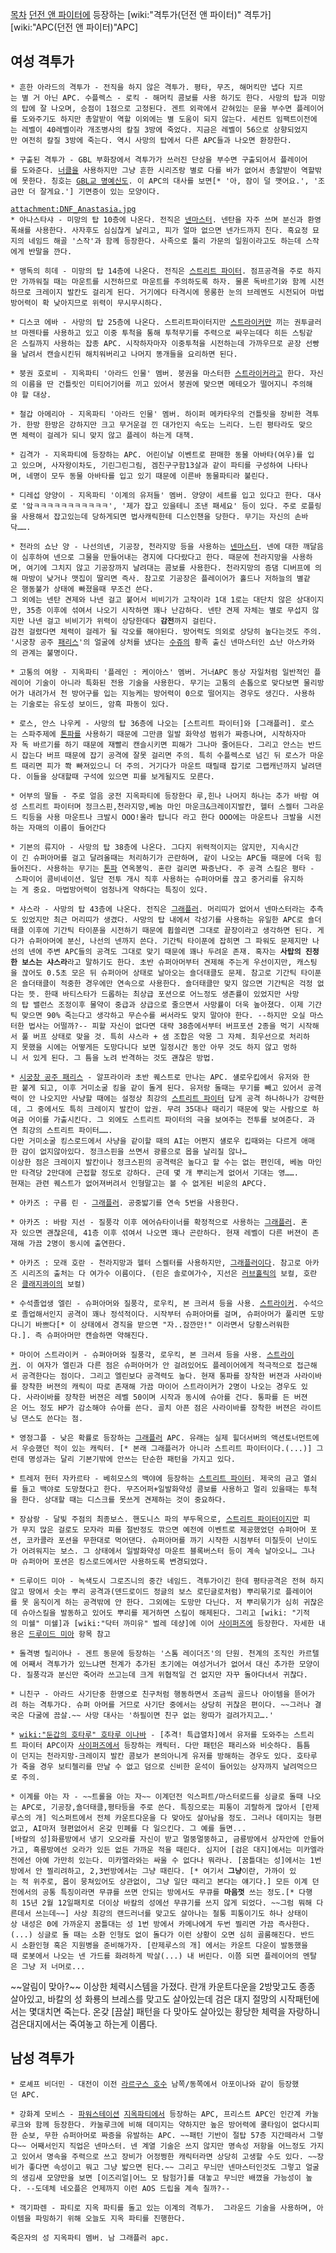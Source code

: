 [[목차]]
[[던전 앤 파이터]]에 등장하는 [wiki:"격투가(던전 앤 파이터)" 격투가] [wiki:"APC(던전 앤 파이터)"APC]
== 여성 격투가 ==
 * 흔한 아라드의 격투가 - 전직을 하지 않은 격투가. 평타, 무즈, 해머킥만 냅다 지르는 별 거 아닌 APC. 수플렉스 - 로킥 - 해머킥 콤보를 사용 하기도 한다. 사망의 탑과 미망의 탑에 잘 나오며, 승점이 1점으로 고정된다. 겐트 외곽에서 갇혀있는 문을 부수면 플레이어를 도와주기도 하지만 총알받이 역할 이외에는 별 도움이 되지 않는다. 세컨트 임팩트이전에는 레벨이 40레벨이라 개조병사의 칼질 3방에 죽었다. 지금은 레벨이 56으로 상향되었지만 여전히 칼질 3방에 죽는다. 역시 사망의 탑에서 다른 APC들과 나오면 환장한다.


 * 구출된 격투가 - GBL 부화장에서 격투가가 쓰러진 단상을 부수면 구출되어서 플레이어를 도와준다. [[너클]]을 사용하지만 그냥 흔한 시리즈랑 별로 다를 바가 없어서 총알받이 역할밖에 못한다. 칭호는 [[GBL교 명예신도]]. 이 APC의 대사를 보면[* '아, 잠이 덜 깻어요.', '조금만 더 잘게요.'] 기면증이 있는 모양이다.

 attachment:DNF_Anastasia.jpg
 * 아나스타샤 - 미망의 탑 10층에 나온다. 전직은 [[넨마스터]]. 넨탄을 자주 쓰며 분신과 환영폭쇄를 사용한다. 사자후도 심심찮게 날리고, 피가 얼마 없으면 넨가드까지 친다. 흑요정 묘지의 네임드 해골 '스작'과 함께 등장한다. 사족으로 툴리 가문의 일원이라고도 하는데 스작에게 반말을 깐다.


 * 맹독의 히데 - 미망의 탑 14층에 나온다. 전직은 [[스트리트 파이터]]. 점프공격을 주로 하지만 가까워질 때는 마운트를 시전하므로 마운트를 주의하도록 하자. 물론 독바르기와 함께 시전하므로 크레이지 발칸도 걸리게 된다. 거기에다 타격시에 몽롱한 눈의 브레멘도 시전되어 마법방어력이 확 낮아지므로 위력이 무시무시하다.


 * 디스코 에바 - 사망의 탑 25층에 나온다. 스트리트파이터지만 [[스트라이커]]만 끼는 권투글러브 마젠타를 사용하고 있고 이중 투척을 통해 투척무기를 주력으로 싸우는데다 히든 스팅같은 스킬까지 사용하는 잡종 APC. 시작하자마자 이중투척을 시전하는데 가까우므로 곧장 선빵을 날려서 캔슬시킨뒤 해치워버리고 나머지 똥개들을 요리하면 된다.


 * 붕권 호로비 - 지옥파티 '아라드 인물' 멤버. 붕권을 마스터한 [[스트라이커]]라고 한다. 자신의 이름을 딴 건틀릿인 미티어기어를 끼고 있어서 붕권에 맞으면 메테오가 떨어지니 주의해야 할 대상.


 * 철갑 아메리아 - 지옥파티 '아라드 인물' 멤버. 하이퍼 메카타우의 건틀릿을 장비한 격투가. 한방 한방은 강하지만 크고 무거운걸 낀 대가인지 속도는 느리다. 느린 평타라도 맞으면 체력이 걸레가 되니 맞지 않고 플레이 하는게 대책.


 * 김격가 - 지옥파티에 등장하는 APC. 어린이날 이벤트로 판매한 동물 아바타(여우)를 입고 있으며, 사자왕이차도, 기린그린그림, 겜친구구함13살과 같이 파티를 구성하여 나타나며, 네명이 모두 동물 아바타를 입고 있기 때문에 이른바 동물파티라 불린다. 


 * 디레섭 양양이 - 지옥파티 '이계의 유저들' 멤버. 양양이 세트를 입고 있다고 한다. 대사로 '앜ㅋㅋㅋㅋㅋㅋㅋㅋㅋㅋㅋ', '제가 잡고 있을테니 조낸 패세요' 등이 있다. 주로 로플링을 사용해서 잡고있는데 당하게되면 법사캐릭한테 디스인챈을 당한다. 무기는 자신의 손바닥…….


 * 천라의 쇼난 양 - 나선의넨, 기공장, 천라지망 등을 사용하는 [[넨마스터]]. 넨에 대한 깨달음이 심후하여 넨으로 그물을 만들어내는 경지에 다다랐다고 한다. 때문에 천라지망을 사용하며, 여기에 그치지 않고 기공장까지 날려대는 콤보를 사용한다. 천라지망의 증댐 디버프에 의해 마방이 낮거나 맷집이 딸리면 즉사. 참고로 기공장은 플레이어가 홀드나 저하늘의 별같은 행동불가 상태에 빠졌을때 무조건 쓴다.
 그 외에는 넨탄 견제와 나넨 걸고 붙어서 비비기가 고작이라 1대 1로는 대단치 않은 상대이지만, 35층 이후에 섞여서 나오기 시작하면 꽤나 난감하다. 넨탄 견제 자체는 별로 무섭지 않지만 나넨 걸고 비비기가 위력이 상당한데다 '''감전'''까지 걸린다.
 감전 걸렸다면 체력이 걸레가 될 각오를 해야된다. 방어력도 의외로 상당히 높다는것도 주의.
 '시궁창 공주 [[패리스]]'의 얼굴에 상처를 냈다는 [[수쥬]]의 황족 출신 넨마스터인 쇼난 아스카와의 관계는 불명이다.


 * 고통의 여왕 - 지옥파티 '플레인 : 케이아스' 멤버. 거너APC 동상 자일처럼 일반적인 플레이어 기술이 아니라 특화된 전용 기술을 사용한다. 무기는 고통의 손톱으로 맞다보면 물리방어가 내려가서 천 방어구를 입는 지능케는 방어력이 0으로 떨어지는 경우도 생긴다. 사용하는 기술로는 유도성 보이드, 암흑 파동이 있다.


 * 로스, 안스 나우케 - 사망의 탑 36층에 나오는 [스트리트 파이터]와 [그래플러]. 로스는 스파주제에 [[톤파]]를 사용하기 때문에 그만큼 일발 화약성 범위가 짜증나며, 시작하자마자 독 바르기를 하기 때문에 재빨리 캔슬시키면 피해가 그나마 줄어든다. 그리고 안스는 반드시 잡는다 버프 때문에 잡기 공격에 잘못 걸리면 주의. 특히 수플렉스로 넘긴 뒤 로스가 마운트 때리면 피가 쫙 빠져있으니 더 주의. 거기다가 마운트 때릴때 잡기로 그랩캐넌까지 날려댄다. 이들을 상대할때 구석에 있으면 피를 보게될지도 모른다.

 * 어부의 딸들 - 주로 얼음 궁전 지옥파티에 등장한다 루,힌나 나머지 하나는 추가 바람 여성 스트리트 파이터며 정크스핀,천라지망,베놈 마인 마운크&크레이지발칸, 헬터 스켈터 그라운드 킥등을 사용 마운트나 크발시 OOO!올라 탑니다 라고 한다 OOO에는 마운트나 크발을 시전하는 자매의 이름이 들어간다


 * 기본의 류지아 - 사망의 탑 38층에 나온다. 그다지 위력적이지는 않지만, 지속시간이 긴 슈퍼아머를 걸고 달려올때는 처리하기가 곤란하며, 같이 나오는 APC들 때문에 더욱 힘들어진다. 사용하는 무기는 [[톤파]] 연옥봉익. 혼란 걸리면 짜증난다. 주 공격 스킬은 평타 - 스파이어 콤비네이션. 일단 전투 개시 직후 사용하는 슈퍼아머를 끊고 중거리를 유지하는 게 중요. 마법방어력이 엄청나게 약하다는 특징이 있다.


 * 샤스라 - 사망의 탑 43층에 나온다. 전직은 [[그래플러]]. 머리띠가 없어서 넨마스터라는 추측도 있었지만 최근 머리띠가 생겼다. 사망의 탑 내에서 각성기를 사용하는 유일한 APC로 숄더태클 이후에 기간틱 타이푼을 시전하기 때문에 휩쓸리면 그대로 끝장이라고 생각하면 된다. 게다가 슈퍼아머에 분신, 나선의 넨까지 쓴다. 기간틱 타이푼에 잡히면 그 파워도 문제지만 나선의 넨에 주변 APC들의 공격도 그대로 맞기 때문에 꽤나 두려운 존재. 혹자는 '''사탑의 진정한 보스는 샤스라'''라고 말하기도 한다. 초반 슈퍼아머부터 견제해 주는게 우선이지만, 캐스팅을 끊어도 0.5초 모은 뒤 슈퍼아머 상태로 날아오는 숄더태클도 문제. 참고로 기간틱 타이푼은 숄더태클이 적중한 경우에만 연속으로 사용한다. 숄더태클만 맞지 않으면 기간틱은 걱정 없다는 뜻. 한때 바티스타가 드롭하는 최상급 포션으로 어느정도 생존률이 있었지만 사망의 탑 밸런스 조정이후 물약이 중급과 상급으로 줄으면서 사망률이 더욱 높아졌다. 이제 기간틱 맞으면 90% 죽는다고 생각하고 무슨수를 써서라도 맞지 말아야 한다. --하지만 오실 마스터한 법사는 어떨까?-- 피할 자신이 없다면 대략 38층에서부터 버프포션 2종을 먹기 시작해서 풀 버프 상태로 맞을 것. 특히 샤스라 + 샘 조합은 악몽 그 자체. 최우선으로 처리하지 못했을 시에는 어떻게든 도망다니다 보면 일정시간 동안 아무 것도 하지 않고 멍하니 서 있게 된다. 그 틈을 노려 반격하는 것도 괜찮은 방법. 


 * [[시궁창 공주 패리스]] - 알프라이라 초반 퀘스트로 만나는 APC. 섈로우킵에서 유저와 한판 붙게 되고, 이후 거미소굴 킹을 같이 돌게 된다. 유저랑 돌때는 무기를 빼고 있어서 공격력이 안 나오지만 사냥할 때에는 설정상 최강의 [[스트리트 파이터]] 답게 공격 하나하나가 강력한데, 그 중에서도 특히 크레이지 발칸이 압권. 무려 35대나 때리기 때문에 맞는 사람으로 하여금 어이를 가출시킨다. 그 외에도 스트리트 파이터의 극을 보여주는 전투를 보여준다. 과연 최강의 스트리트 파이터……. 
 다만 거미소굴 킹스로드에서 사냥을 같이할 때의 AI는 어쩐지 섈로우 킵때와는 다르게 애매한 감이 없지않아있다. 정크스핀을 쓰면서 광룡으로 몹을 날리질 않나…
 이상한 점은 크레이지 발칸이나 정크스핀의 공격력은 높다고 할 수는 없는 편인데, 베놈 마인만 타격당 2만대에 근접할 정도로 강하다. 근데 몇 개 뿌리는게 없어서 기대는 영…….
 현재는 관련 퀘스트가 없어져버려서 인형말고는 볼 수 없게된 비운의 APC다.


 * 아카즈 : 구름 린 - [[그래플러]]. 공중밟기를 연속 5번을 사용한다.


 * 아카즈 : 바람 지선 - 질풍각 이후 에어슈타이너를 확정적으로 사용하는 [[그래플러]]. 혼자 있으면 괜찮은데, 41층 이후 섞여서 나오면 꽤나 곤란하다. 현재 레벨이 다른 버젼이 존재해 가끔 2명이 동시에 출연한다.


 * 아카즈 : 모래 호란 - 천라지망과 헬터 스켈터를 사용하지만, [[그래플러]]이다. 참고로 아카즈 시리즈의 출처는 다 여가수 이름이다. (린은 솔로여가수, 지선은 [[러브홀릭]]의 보컬, 호란은 [[클래지콰이]]의 보컬)


 * 수석졸업생 엘린 - 슈퍼아머와 질풍각, 로우킥, 본 크러셔 등을 사용. [[스트라이커]]. 수석으로 졸업해서인지 공격이 꽤나 정석적이다. 시작부터 슈퍼아머를 걸며, 슈퍼아머가 풀리면 도망다니기 바쁘다[* 이 상태에서 경직을 받으면 "자..잠깐만!" 이라면서 당황스러워한다.]. 즉 슈퍼아머만 캔슬하면 약해진다.


 * 마이어 스트라이커 - 슈퍼아머와 질풍각, 로우킥, 본 크러셔 등을 사용. [[스트라이커]]. 이 여자가 엘린과 다른 점은 슈퍼아머가 안 걸려있어도 플레이어에게 적극적으로 접근해서 공격한다는 점이다. 그리고 엘린보다 공격력도 높다. 현재 통파를 장착한 버젼과 사라이바를 장착한 버젼의 캐릭이 따로 존재해 가끔 마이어 스트라이커가 2명이 나오는 경우도 있다. 사라이바를 장착한 버젼은 레벨 50이며 시작과 동시에 슈아를 건다. 통파를 든 버젼은 어느 정도 HP가 감소해야 슈아를 쓴다. 골치 아픈 점은 사라이바를 장착한 버젼은 라이트닝 댄스도 쓴다는 점.

 * 영정그플 - 낮은 확률로 등장하는 [[그래플러]] APC. 유래는 실제 힐더서버의 액션토너먼트에서 우승했던 적이 있는 캐릭터. [* 본래 그래플러가 아니라 스트리트 파이터이다.(...)] 그런데 명성과는 달리 기본기밖에 안쓰는 단순한 패턴을 가지고 있다.


 * 트레저 헌터 자카르타 - 베히모스의 백야에 등장하는 [[스트리트 파이터]]. 제국의 금고 열쇠를 들고 백야로 도망쳤다고 한다. 무즈어퍼+일발화약성 콤보를 사용하고 멀리 있을때는 투척을 한다. 상대할 때는 디스크를 못쓰게 견제하는 것이 중요하다.


 * 장삼랑 - 달빛 주점의 최종보스. 핸도니스 파의 부두목으로, [[스트리트 파이터]]이지만 피가 무지 많은 걸로도 모자라 피를 절반정도 깎으면 예전에 이벤트로 제공했었던 슈퍼아머 포션, 코카콜라 포션을 무한대로 먹어댄다. 슈퍼아머를 까기 시작한 시점부터 미칠듯이 난이도가 어려워지는 보스. 그 상태에서 일발화약성 마운트 블록버스터 등이 계속 날아오니… 그나마 슈퍼아머 포션은 킹스로드에서만 사용하도록 변경되었다.


 * 드루이드 미아 - 녹색도시 그로즈니의 중간 네임드. 격투가이긴 한데 평타공격은 전혀 하지않고 땅에서 솟는 뿌리 공격과(덴드로이드 정글의 보스 로딘글로처럼) 뿌리묶기로 플레이어를 못 움직이게 하는 공격밖에 안 한다. 그외에는 도망만 다닌다. 저 뿌리묶기가 심히 귀찮은데 슈아스킬을 발동하고 있어도 뿌리를 제거하면 스킬이 해제된다. 그리고 [wiki: "기적의 미쉘" 미쉘]과 [wiki:"닥터 까미유" 벌레 데샹]에 이어 [[사이퍼즈]]에 등장한다. 자세한 내용은 [[드루이드 미아]] 항목 참고


 * 돌격병 릴리아나 - 겐트 동문에 등장하는 '스톰 레이더즈'의 단원. 천계의 조직인 카르텔에 어째서 격투가가 있느냐면 천계가 추가된 초기에는 여성거너가 없어서 대신 추가한 모양이다. 질풍각과 분신만 죽어라 쓰고는데 크게 위협적일 건 없지만 자꾸 돌아다녀서 귀찮다.


 * 니친구 - 아라드 사기단중 한명으로 친구처럼 행동하면서 조금씩 골드나 아이템을 뜯어가려 하는 격투가다. 슈퍼 아머를 거므로 사기단 중에서는 상당히 귀찮은 편이다. ~~그러나 결국은 다굴에 끔살.~~ 사망 대사는 '하필이면 친구 없는 왕따가 걸려가지고….'

 * [[wiki:"둔갑의 호타루" 호타루 이나바]] - [추격! 특급열차]에서 유저를 도와주는 스트리트 파이터 APC이자 [[사이퍼즈]]에서 등장하는 캐릭터. 다만 패턴은 패리스와 비슷하다. 틈틈이 던지는 천라지망-크레이지 발칸 콤보가 본의아니게 유저를 방해하는 경우도 있다. 호타루가 죽을 경우 보티첼리를 만날 수 없고 덤으로 신비한 운석이 들어있는 상자까지 날려먹으므로 주의.   

 * 이계를 아는 자 - ~~트롤을 아는 자~~ 이계던전 익스퍼트/마스터로드를 싱글로 돌때 나오는 APC로, 기공장,숄더태클,평타등을 주로 쓴다. 특징으로는 피통이 괴랄하게 많아서 [란제루스의 개] 익스퍼트에서 전체 카운트다운을 다 맞아도 살아남을 정도. 그러나 데미지는 형편없고, AI마저 형편없어서 온갖 민폐를 다 일으킨다. 그 예를 들면...
 [바칼의 성]화룡방에서 냉기 오오라를 자신이 받고 멀뚱멀뚱하고, 금룡방에서 상자안에 안들어가고, 흑룡방에선 오라가 있든 없든 가까운 적을 때린다. 심지어 [검은 대지]에서는 미카엘라전에선 아예 가만히 있는다. 미카엘라와는 싸울 수 없다나 뭐라나. [꿈틀대는 성]에서는 1번방에서 안 찔리려하고, 2,3번방에서는 그냥 때린다. [* 여기서 '''그냥'''이란, 가까이 있는 적 위주로, 몹이 뭉쳐있어도 상관없이, 그냥 일단 때리고 본다는 얘기다.] 모든 이계 던전에서의 공통 특징이라면 무큐를 쓰면 안되는 방에서도 무큐를 '''마음껏''' 쓰는 정도.[* 다행히 15년 2월 12일패치로 더이상 바칼의 성에선 무큐기를 쓰지 않게 되었다. ~~그럼 뭐해 다른데서 쓰는데~~] 사상 최강의 랜드러너를 맞고도 살아나는 철통 피통이기도 하나 상태이상 내성은 0에 가까운지 꿈틀대는 성 1번 방에서 카메나에게 두번 찔리면 가끔 즉사한다.(...) 싱글로 돌 때는 소환 인형도 없이 돌다가 이런 상황이 오면 심히 골룸해진다. 반드시 소환인형 혹은 지원병을 준비해가자. [란제루스의 개] 에서는 카운트 다운이 발동했을때 로봇에서 나오는 넨 가드를 화려하게 박살(...) 내 버린다. 이쯤 되면 플레이어의 멘탈은 그냥 저 너머로...
~~알림이 맞아?~~
이상한 체력시스템을 가졌다. 란개 카운트다운을 2방맞고도 종종 살아있고, 바칼의 성 화룡의 브레스를 맞고도 살아있는데 검은 대지 절망의 시작패턴에서는 몇대치면 죽는다. 온갖 [끔살] 패턴을 다 맞아도 살아있는 황당한 체력을 자랑하니 검은대지에서는 죽여놓고 하는게 이롭다. 

== 남성 격투가 ==
 * 로셰프 비더민 - 대전이 이전 [[라르구스 호수]] 남쪽/동쪽에서 아포이나와 같이 등장했던 APC.


 * 강화계 모비스 - [[파워스테이션]] [[지옥파티]]에서 등장하는 APC, 프리스트 APC인 인간계 카눌루크와 함께 등장한다. 카눌루크에 비해 데미지는 약하지만 높은 방어력에 쿨타임이 없다시피한 순보, 무한 슈퍼아머로 짜증을 유발하는 APC. ~~패턴 기반이 절탑 57층 지간떼라서 그렇다~~ 어째서인지 직업은 넨마스터. 넨 계열 기술은 쓰지 않지만 명속성 저항을 어느정도 가지고 있어서 명속을 주력으로 쓰고 장비가 어정쩡한 캐릭터라면 상당히 고생할 수도 있다. ~~장비가 좋다면 속성이고 뭐고 그냥 밟으면 된다.~~ 그리고 무늬만 넨마스터인것도 그렇고 얼굴의 생김새 모양만을 보면 [이즈리얼|어느 모 탐험가]를 대놓고 무늬만 배꼈을 가능성이 높다. --도데체 네오플은 언제까지 이런 AOS 드립을 계속 칠까?--

 * 객기파렌 - 파티로 지옥 파티를 돌고 있는 이계의 격투가.  그라운드 기술을 사용하며, 아이템을 파밍하기 위해 오늘도 지옥 파티를 진행한다.

 죽은자의 성 지옥파티 멤버. 남 그래플러 apc. 
